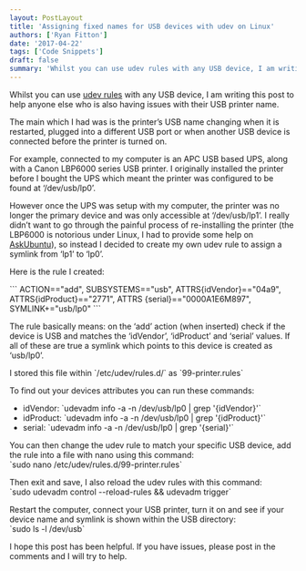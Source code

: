 ```yaml
---
layout: PostLayout
title: 'Assigning fixed names for USB devices with udev on Linux'
authors: ['Ryan Fitton']
date: '2017-04-22'
tags: ['Code Snippets']
draft: false
summary: 'Whilst you can use udev rules with any USB device, I am writing this post to help anyone else who is also having issues with their USB printer&nbsp;name. The main which I had was&nbsp;is the printer&amp;#8217;s USB name&nbsp;changing when it is restarted, plugged into a different USB port or when another USB device is connected [&amp;hellip;]'
---
```


<p>
  Whilst you can use <a href="https://www.linux.com/news/udev-introduction-device-management-modern-linux-system">udev rules</a> with any USB device, I am writing this post to help anyone else who is also having issues with their USB printer name.
</p>
<p>
  The main which I had was is the printer&#8217;s USB name changing when it is restarted, plugged
  into a different USB port or when another USB device is connected before the printer is turned on.
</p>
<p>
  For example, connected to my computer is an APC USB based UPS, along with a Canon LBP6000 series
  USB printer. I originally installed the printer before I bought the UPS which meant the printer
  was configured to be found at &#8216;/dev/usb/lp0&#8217;.
</p>
<p>
  However once the UPS was setup with my computer, the printer was no longer the primary device and
  was only accessible at &#8216;/dev/usb/lp1&#8217;. I really didn&#8217;t want to go through the
  painful process of re-installing the printer (the LBP6000 is notorious under Linux, I had to
  provide some help on <a href="https://askubuntu.com/questions/778367/cannot-print-from-canon-lbp6020-ubuntu-16-04">AskUbuntu</a>), so instead I decided to create my own udev rule to assign a symlink from &#8216;lp1&#8217; to &#8216;lp0&#8217;.
</p>
<p>Here is the rule I created:</p>
```
    ACTION=="add", SUBSYSTEMS=="usb", ATTRS{idVendor}=="04a9", ATTRS{idProduct}=="2771", ATTRS
    {serial}=="0000A1E6M897", SYMLINK+="usb/lp0"
```
<p>
  The rule basically means: on the &#8216;add&#8217; action (when inserted) check if the device is
  USB and matches the &#8216;idVendor&#8217;, &#8216;idProduct&#8217; and &#8216;serial&#8217;
  values. If all of these are true a symlink which points to this device is created as
  &#8216;usb/lp0&#8217;.
</p>
<p>
  I stored this file within `/etc/udev/rules.d/` as `99-printer.rules`
</p>
<p>To find out your devices attributes you can run these commands:</p>
<ul>
  <li>
    idVendor: `udevadm info -a -n /dev/usb/lp0 | grep '{idVendor}'`
  </li>
  <li>
    idProduct: `udevadm info -a -n /dev/usb/lp0 | grep '{idProduct}'`
  </li>
  <li>
    serial: `udevadm info -a -n /dev/usb/lp0 | grep '{serial}'`
  </li>
</ul>
<p>
  You can then change the udev rule to match your specific USB device, add the rule into a file with
  nano using this command:
  <br />
  `sudo nano /etc/udev/rules.d/99-printer.rules`
</p>
<p>
  Then exit and save, I also reload the udev rules with this command:
  <br />
  `sudo udevadm control --reload-rules &amp;&amp; udevadm trigger`
</p>
<p>
  Restart the computer, connect your USB printer, turn it on and see if your device name and symlink
  is shown within the USB directory:
  <br />
  `sudo ls -l /dev/usb`
</p>
<p>
  I hope this post has been helpful. If you have issues, please post in the comments and I will try
  to help.
</p>
